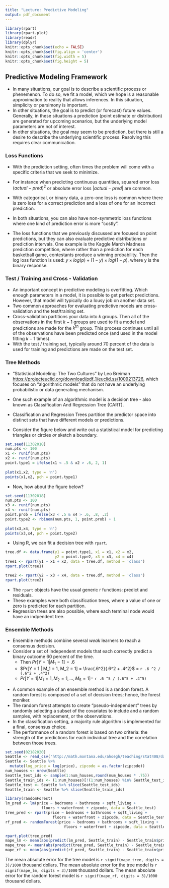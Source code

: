 ```yaml
---
title: "Lecture: Predictive Modeling"
output: pdf_document
---
```


```r
library(rpart)
library(rpart.plot)
library(readr)
library(dplyr)
knitr::opts_chunk$set(echo = FALSE)
knitr::opts_chunk$set(fig.align = 'center')
knitr::opts_chunk$set(fig.width = 5)
knitr::opts_chunk$set(fig.height = 5)
```

## Predictive Modeling Framework
- In many situations, our goal is to describe a scientific process or phenemenon. To do so, we fit a model, which we hope is a reasonable approximation to reality that allows inferences. In this situation, simplicity or parsimony is important.
\vfill
- In other situations, the goal is to predict (or forecast) future values. Generally, in these situations a prediction (point estimate or distribution) are generated for upcoming scenarios, but the underlying model parameters are not of interest.
\vfill
- In other situations, the goal may seem to be prediction, but there is still a desire to describe the underlying scientific process. Resolving this requires clear communication.

\vfill

### Loss Functions
- With the prediction setting, often times the problem will come with a specific criteria that we seek to minimize.
\vfill
- For instance when predicting continuous quantities, squared error loss $(actual - pred)^2$ or absolute error loss $|actual - pred|$ are common.
\vfill
- With categorical, or binary data, a zero-one loss is common where there is zero loss for a correct prediction and a loss of one for an incorrect prediction.
\vfill

- In both situations, you can also have non-symmetric loss functions where one kind of prediction error is more "costly".
\vfill
- The loss functions that we previously discussed are focused on point predictions, but they can also evaluate predictive distributions or prediction intervals. One example is the Kaggle March Madness prediction competition, where rather than a prediction for each basketball game, contestants produce a winning probability. 
\vfill Then the log loss function is used: $y \times log(p) + (1-y) \times log(1 - p),$ where y is the binary response.
\vfill

\newpage

### Test / Training and Cross - Validation

- An important concept in predictive modeling is overfitting. Which enough parameters in a model, it is possible to get perfect predictions. However, that model will typically do a lousy job on another data set.
\vfill
- Two common approaches for evaluating predictive models are cross-validation and the test/training set.
\vfill
- Cross-validation partitions your data into $k$ groups. Then all of the observations in the first $k-1$ groups are used to fit a model and predictions are made for the $k^{th}$ group. This process continues until all of the observations have been predicted once (and used in the model fitting $k-1$ times).
\vfill
- With the test / training set, typically around 70 percent of the data is used for training and predictions are made on the test set.
\vfill

### Tree Methods

- "Statistical Modeling: The Two Cultures" by Leo Breiman [https://projecteuclid.org/download/pdf_1/euclid.ss/1009213726](https://projecteuclid.org/download/pdf_1/euclid.ss/1009213726), which focuses on "algorithmic models" that do not have an underlying probabilistic or data generating mechanism.
\vfill
- One such example of an algorithmic model is a decision tree - also known as Classification And Regression Tree (CART).
\vfill
- Classification and Regression Trees partition the predictor space into distinct sets that have different models or predictions.
\vfill
\newpage 

- Consider the figure below and write out a statistical model for predicting triangles or circles _or_ sketch a boundary.
```r
set.seed(11302018)
num.pts <- 100
x1 <- runif(num.pts)
x2 <- runif(num.pts)
point.type1 = ifelse(x1 < .5 & x2 > .6, 2, 1)
  
plot(x1,x2, type = 'n')
points(x1,x2, pch = point.type1)
```



- Now, how about the figure below?
```r
set.seed(11302018)
num.pts <- 100
x3 <- runif(num.pts)
x4 <- runif(num.pts)
point.prob = ifelse(x3 < .5 & x4 > .6, .8, .2)
point.type2 <- rbinom(num.pts, 1, point.prob) + 1
  
plot(x3,x4, type = 'n')
points(x3,x4, pch = point.type2)
```

- Using R, we can fit a decision tree with `rpart`.

```r
tree.df <- data.frame(y1 = point.type1, x1 = x1, x2 = x2, 
                      y2 = point.type2, x3 = x3, x4 = x4)
tree1 <- rpart(y1 ~ x1 + x2, data = tree.df, method = 'class')
rpart.plot(tree1)

tree2 <- rpart(y2 ~ x3 + x4, data = tree.df, method = 'class')
rpart.plot(tree2)
```

- The `rpart` objects have the usual generic r functions: predict and residuals.
\vfill
- These examples were both classification trees, where a value of one or zero is predicted for each partition.
\vfill
- Regression trees are also possible, where each terminal node would have an indpendent tree.

### Ensemble Methods

- Ensemble methods combine several *weak* learners to reach a consensus decision.
\vfill
- Consider a set of independent models that each correctly predict a binary outcome 60 percent of the time. 
\vfill
    - Then $Pr[Y = 1 | M_1 = 1] = .6$
\vfill
    - $Pr[Y = 1 | M_1 = 1, M_2 = 1] = \frac{.6^2}{.6^2 + .4^2}$ = `r .6 ^2 / (.6^2 + .4^2)`
\vfill
    - $Pr[Y = 1 | M_1 = 1, M_2 = 1, \dots, M_5 = 1] =$ `r .6 ^5 / (.6^5 + .4^5)`
    

\vfill
- A common example of an ensemble method is a random forest. A random forest is composed of a set of decision trees; hence, the forest moniker.
\vfill
- The random forest attempts to create "pseudo-independent" trees by randomly selecting a subset of the covariates to include and a random samples, with replacement, or the observations.
\vfill
- In the classification setting, a majority rule algorithm is implemented for a final, consensus choice.
\vfill
- The performance of a random forest is based on two criteria: the strength of the predictions for each individual tree and the correlation between those trees.

\newpage
```r
set.seed(02182020)
Seattle <- read_csv('http://math.montana.edu/ahoegh/teaching/stat408/datasets/SeattleHousing.csv')
Seattle <- Seattle %>% 
  mutate(log_price = log(price), zipcode = as.factor(zipcode))
num_houses <- nrow(Seattle)
Seattle_test_ids <- sample(1:num_houses,round(num_houses * .75))
Seattle_train_ids <- (1:num_houses)[!(1:num_houses) %in% Seattle_test_ids]
Seattle_test <- Seattle %>% slice(Seattle_test_ids)
Seattle_train <- Seattle %>% slice(Seattle_train_ids)
```

```r
library(randomForest)
lm_pred <- lm(price ~ bedrooms + bathrooms + sqft_living +
                floors + waterfront + zipcode, data = Seattle_test)
tree_pred <- rpart(price ~ bedrooms + bathrooms + sqft_living +
                     floors + waterfront + zipcode, data = Seattle_test)
rf_pred <- randomForest(price ~ bedrooms + bathrooms + sqft_living + 
                          floors + waterfront + zipcode, data = Seattle_test)

rpart.plot(tree_pred)
mape_lm <- mean(abs(predict(lm_pred, Seattle_train) - Seattle_train$price))
mape_tree <- mean(abs(predict(tree_pred, Seattle_train) - Seattle_train$price))
mape_rf <- mean(abs(predict(rf_pred, Seattle_train) - Seattle_train$price))
```

The mean absolute error for the tree model is `r signif(mape_tree, digits = 3)/1000` thousand dollars.
\vfill
The mean absolute error for the tree model is `r signif(mape_lm, digits = 3)/1000` thousand dollars.
\vfill
The mean absolute error for the random forest model is `r signif(mape_rf, digits = 3)/1000` thousand dollars.
\vfill





